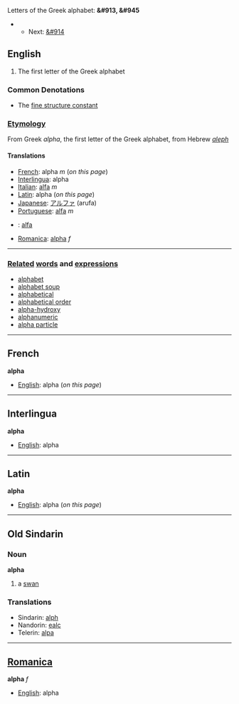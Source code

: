 Letters of the Greek alphabet: '''&#913, &#945'''
**Next: [[beta|&#914]]

==English==

#The first letter of the Greek alphabet


===Common Denotations===
* The [[fine structure constant]]

===[[Etymology]]===

From Greek ''alpha'', the first letter of the Greek alphabet, from Hebrew ''[[aleph]]''

====Translations====

*[[French]]: alpha ''m'' (''on this page'')
*[[Interlingua]]: alpha
*[[Italian]]: [[alfa]] ''m''
*[[Latin]]: alpha (''on this page'')
*[[Japanese]]: [[アルファ]] (arufa)
*[[Portuguese]]: [[alfa]] ''m''
*{{msg:sv}}: [[alfa]]
*[[Romanica]]: [[alpha]] ''f''
----

===[[Related]] [[word]]s and [[expression]]s===
*[[alphabet]]
*[[alphabet soup]]
*[[alphabetical]]
*[[alphabetical order]]
*[[alpha-hydroxy]]
*[[alphanumeric]]
*[[alpha particle]]

----

==French==
'''alpha'''

*[[English]]: alpha (''on this page'')

----

==Interlingua==
'''alpha'''

*[[English]]: alpha

----

==Latin==
'''alpha'''

*[[English]]: alpha (''on this page'')
----
==Old Sindarin==
===Noun===
'''alpha'''

#a [[swan]]
===Translations===
*Sindarin: [[alph]]
*Nandorin: [[ealc]]
*Telerin: [[alpa]]
----

==[[Romanica]]==
'''alpha''' ''f''

*[[English]]: alpha